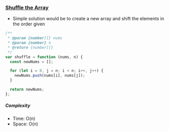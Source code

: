 ### [Shuffle the Array](https://leetcode.com/problems/shuffle-the-array/)

- Simple solution would be to create a new array and shift the elements in the order given

```js copy
/**
 * @param {number[]} nums
 * @param {number} n
 * @return {number[]}
 */
var shuffle = function (nums, n) {
  const newNums = [];

  for (let i = 0, j = n; i < n; i++, j++) {
    newNums.push(nums[i], nums[j]);
  }

  return newNums;
};
```

##### Complexity

- Time: O(n)
- Space: O(n)